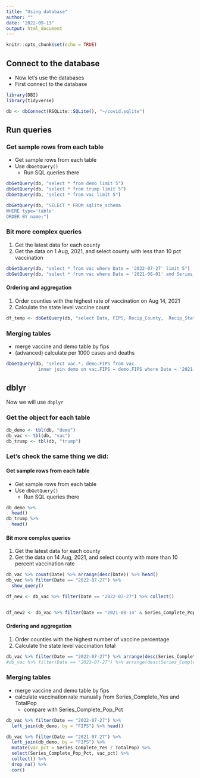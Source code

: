 ```yaml
---
title: "Using database"
author: ""
date: "2022-09-13"
output: html_document
---
```


```r
knitr::opts_chunk$set(echo = TRUE)
```

## Connect to the database

- Now let's use the databases
- First connect to the database

```r
library(DBI)
library(tidyverse)

db <- dbConnect(RSQLite::SQLite(), "~/covid.sqlite")
```

## Run queries

### Get sample rows from each table 

- Get sample rows from each table
- Use `dbGetQuery()`
  - Run SQL queries there

```r
dbGetQuery(db, "select * from demo limit 5")
dbGetQuery(db, "select * from trump limit 5")
dbGetQuery(db, "select * from vac limit 5")

dbGetQuery(db, "SELECT * FROM sqlite_schema
WHERE type='table'
ORDER BY name;")
```


### Bit more complex queries

1. Get the latest data for each county
2. Get the data on 1 Aug, 2021, and select county with less than 10 pct vaccination

```r
dbGetQuery(db, "select * from vac where Date = '2022-07-27' limit 5")
dbGetQuery(db, "select * from vac where Date = '2021-08-01' and Series_Complete_Pop_Pct > 10")

```
#### Ordering and aggregation

1. Order counties with the highest rate of vaccination on Aug 14, 2021
2. Calculate the state level vaccine count


```r
df_temp <- dbGetQuery(db, "select Date, FIPS, Recip_County,  Recip_State, Series_Complete_Pop_Pct from vac where Date = '2021-08-14' order by Series_Complete_Pop_Pct desc")


```


### Merging tables

- merge vaccine and demo table by fips
- (advanced) calculate per 1000 cases and deaths

```r

dbGetQuery(db, "select vac.*, demo.FIPS from vac 
            inner join demo on vac.FIPS = demo.FIPS where Date = '2021-08-14' ")
```

## dblyr

Now we will use `dbplyr`

### Get the object for each table

```r
db_demo <- tbl(db, "demo")
db_vac <- tbl(db, "vac")
db_trump <- tbl(db, "trump")
```


### Let's check the same thing we did:


#### Get sample rows from each table 

- Get sample rows from each table
- Use `dbGetQuery()`
  - Run SQL queries there

```r
db_demo %>% 
  head()
db_trump %>% 
  head()

```


#### Bit more complex queries

1. Get the latest data for each county
2. Get the data on 14 Aug, 2021, and select county with more than 10 percent vaccination rate

```r
db_vac %>% count(Date) %>% arrange(desc(Date)) %>% head()
db_vac %>% filter(Date == "2022-07-27") %>%
  show_query()

df_new <- db_vac %>% filter(Date == "2022-07-27") %>% collect() 


df_new2 <- db_vac %>% filter(Date == "2021-08-14" & Series_Complete_Pop_Pct > 10) 
```
#### Ordering and aggregation

1. Order counties with the highest number of vaccine percentage
2. Calculate the state level vaccination total


```r
db_vac %>% filter(Date == "2022-07-27") %>% arrange(desc(Series_Complete_Pop_Pct)) %>% head(20)
#db_vac %>% filter(Date == "2022-07-27") %>% arrange(desc(Series_Complete_Pop_Pct)) %>% show_query()
```


### Merging tables

- merge vaccine and demo table by fips
- calculate vaccination rate manually from Series_Complete_Yes and TotalPop
  - compare with Series_Complete_Pop_Pct


```r
db_vac %>% filter(Date == "2022-07-27") %>%
  left_join(db_demo, by = "FIPS") %>% head()

db_vac %>% filter(Date == "2021-07-27") %>%
  left_join(db_demo, by = "FIPS") %>%
  mutate(vac_pct = Series_Complete_Yes / TotalPop) %>%
  select(Series_Complete_Pop_Pct, vac_pct) %>%
  collect() %>%
  drop_na() %>%
  cor()


```
